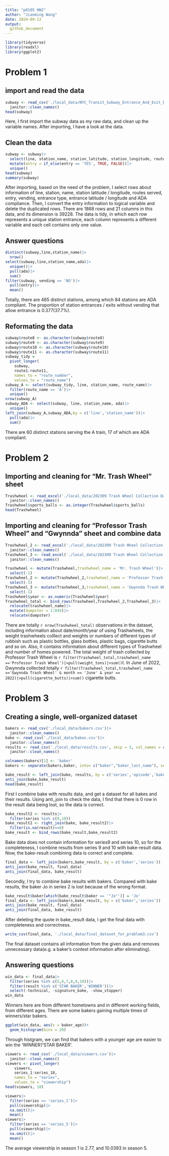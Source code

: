 ```yaml
---
title: "p8105 HW2"
author: "Jianming Wang"
date: 2024-09-12
output: 
  github_document
---
```


```r
library(tidyverse)
library(readxl)
library(ggplot2)
```

# Problem 1

## import and read the data
```r
subway <- read_csv('./local_data/NYC_Transit_Subway_Entrance_And_Exit_Data.csv')|>
  janitor::clean_names()
head(subway)
```

Here, I first import the subway data as my raw data, and clean up the variable names. After importing, I have a look at the data.

## Clean the data

```r
subway <- subway|>
  select(line, station_name, station_latitude, station_longitude, route1, route2, route3, route4, route5, route6, route7, route8, route9, route10, route11, entry, vending, entrance_latitude, entrance_longitude, entrance_type, ada)|>
  mutate(entry = if_else(entry == 'YES', TRUE, FALSE))|>
  unique()
head(subway)
summary(subway)
```

After importing, based on the need of the problem, I select rows about information of line, station, name, station latitude / longitude, routes served, entry, vending, entrance type, entrance latitude / longitude and ADA compliance.
Then, I convert the entry information to logical variable and delete the duplicated rows. There are 1868 rows and 21 columns in this data, and its dimension is 39228. 
The data is tidy, in which each row represents a unique station entrance, each column represents a different variable and each cell contains only one value.

## Answer questions

```r
distinct(subway,line,station_name)|>
  nrow()
select(subway,line,station_name,ada)|>
  unique()|>
  pull(ada)|>
  sum()
filter(subway, vending == 'NO')|>
  pull(entry)|>
  mean()
```
Totally, there are 465 distinct stations, among which 84 stations are ADA compliant. The proportion of station entrances / exits without vending that allow entrance is 0.377(37.7%).

## Reformating the data

```r
subway$route8 <- as.character(subway$route8)
subway$route9 <- as.character(subway$route9)
subway$route10 <- as.character(subway$route10)
subway$route11 <- as.character(subway$route11)
subway_tidy = 
  pivot_longer(
    subway, 
    route1:route11,
    names_to = "route_number", 
    values_to = "route_name")
subway_A <- select(subway_tidy, line, station_name, route_name)|>
  filter(route_name == 'A')|>
  unique()
nrow(subway_A)
subway_ADA <- select(subway, line, station_name, ada)|>
  unique()
left_join(subway_A,subway_ADA,by = c('line','station_name'))|>
  pull(ada)|>
  sum()
```
There are 60 distinct stations serving the A train, 17 of which are ADA compliant.


# Problem 2

## Importing and cleaning for "Mr. Trash Wheel" sheet
```r
Trashwheel <- read_excel('./local_data/202309 Trash Wheel Collection Data.xlsx', sheet = 1, range = 'A2:N586')|>
  janitor::clean_names()
Trashwheel$sports_balls <- as.integer(Trashwheel$sports_balls)
head(Trashwheel)
```

## Importing and cleaning for "Professor Trash Wheel" and "Gwynnda" sheet and combine data

```r
Trashwheel_2 <- read_excel('./local_data/202309 Trash Wheel Collection Data.xlsx', sheet = 2, range = 'A2:M108')|>
  janitor::clean_names()
Trashwheel_3 <- read_excel('./local_data/202309 Trash Wheel Collection Data.xlsx', sheet = 4, range = 'A2:L157')|>
  janitor::clean_names()
```


```r
Trashwheel <- mutate(Trashwheel,trashwheel_name = 'Mr. Trash Wheel')|>
  select(-1)
Trashwheel_2 <- mutate(Trashwheel_2,trashwheel_name = 'Professor Trash Wheel')|>
  select(-1)
Trashwheel_3 <- mutate(Trashwheel_3,trashwheel_name = 'Gwynnda Trash Wheel')|>
  select(-1)
Trashwheel$year <- as.numeric(Trashwheel$year)
Trashwheel_total <- bind_rows(Trashwheel,Trashwheel_2,Trashwheel_3)|>
  relocate(trashwheel_name)|>
  mutate(dumpster = 1:845)|>
  relocate(dumpster)
```

There are totally `r nrow(Trashwheel_total)` observations in the dataset, including information about date/month/year of using Trashwheels, the weight trashwheels colllect and weights or numbers of different types of rubbish such as plastic bottles, glass bottles, plastic bags, cigarette butts and so on. Also, it contains information about different types of Trashwheel and number of homes powered.
The total weight of trash collected by Professor Trash Wheel is `r filter(Trashwheel_total,trashwheel_name =='Professor Trash Wheel')|>pull(weight_tons)|>sum()`t. In June of 2022, Gwynnda collected totally `r filter(Trashwheel_total,trashwheel_name =='Gwynnda Trash Wheel' & month == 'June' & year == 2022)|>pull(cigarette_butts)|>sum()` cigarette butts.


# Problem 3

## Creating a single, well-organized dataset 

```r
bakers <- read_csv('./local_data/bakers.csv')|>
  janitor::clean_names()
bake <- read_csv('./local_data/bakes.csv')|>
  janitor::clean_names()
results <- read_csv('./local_data/results.csv', skip = 3, col_names = c('series','episode','baker','technical','result'))|>
  janitor::clean_names()
```
```r
colnames(bakers)[1] <- 'baker'
bakers <- separate(bakers,baker, into= c("baker","baker_last_name"), sep = ' ')
```


```r
bake_result <- left_join(bake, results, by = c('series','episode','baker'))
anti_join(bake,bake_result)
head(bake_result)
```

First I combine bake with results data, and get a dataset for all bakes and their results. Using anti_join to check the data, I find that there is 0 row in the result data being lost, so the data is correct.

```r
bake_result2 <- results|>
  filter(series %in% c(9,10))
bake_result2 <- right_join(bake, bake_result2)|>
  filter(is.na(result)==0)
bake_result <- bind_rows(bake_result,bake_result2)
```
Bake data does not contain information for series9 and series 10, so for the completeness, I combine results from series 9 and 10 with bake-result data. Now, the bake-result combining data is correct and complete.


```r
final_data <- left_join(bakers,bake_result, by = c('baker','series'))
anti_join(bake_result, final_data)
anti_join(final_data, bake_result)
```

Secondly, I try to combine bake results with bakers. Compared with bake results, the baker Jo in series 2 is lost because of the wrong format. 

```r
bake_result$baker[which(bake_result$baker == '"Jo"')] = 'Jo'
final_data <- left_join(bakers,bake_result, by = c('baker','series'))
anti_join(bake_result, final_data)
anti_join(final_data, bake_result)
```

After deleting the quote in bake_result data, I get the final data with completeness and correctness.
```r
write_csv(final_data, './local_data/final_dataset_for_problem3.csv')
```

The final dataset contains all information from the given data and removes unnecessary data(e.g. a baker's contest information after eliminating).


## Answering questions

```r
win_data <- final_data|>
  filter(series %in% c(5,6,7,8,9,10))|>
  filter(result %in% c('STAR BAKER','WINNER'))|>
  select(-technical, -signature_bake, -show_stopper)
win_data
```

Winners here are from different hometowns and in different working fields, from different ages. There are some bakers gaining multiple times of winners/star bakers.

```r
ggplot(win_data, aes(x = baker_age))+
  geom_histogram(bins = 20)
```

Through histgram, we can find that bakers with a younger age are easier to win the 'WINNER'/'STAR BAKER'.

```r
viewers <- read_csv('./local_data/viewers.csv')|>
  janitor::clean_names()
viewers <- pivot_longer(
    viewers, 
    series_1:series_10,
    names_to = "series", 
    values_to = "viewership")
head(viewers, 10)
```

```r
viewers|>
  filter(series == 'series_1')|>
  pull(viewership)|>
  na.omit()|>
  mean()
viewers|>
  filter(series == 'series_5')|>
  pull(viewership)|>
  na.omit()|>
  mean()
```

The average viewership in season 1 is 2.77, and 10.0393 in season 5.




















